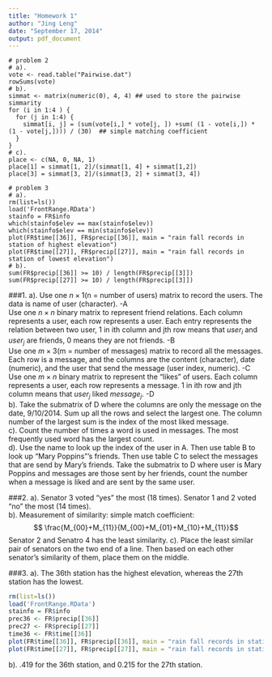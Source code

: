 ```yaml
---
title: "Homework 1"
author: "Jing Leng"
date: "September 17, 2014"
output: pdf_document
---
```

```
# problem 2
# a). 
vote <- read.table("Pairwise.dat")
rowSums(vote)
# b). 
simmat <- matrix(numeric(0), 4, 4) ## used to store the pairwise simmarity 
for (i in 1:4 ) {
  for (j in 1:4) {
    simmat[i, j] = (sum(vote[i,] * vote[j, ]) +sum( (1 - vote[i,]) * (1 - vote[j,]))) / (30)  ## simple matching coefficient     
  }
}
# c).
place <- c(NA, 0, NA, 1) 
place[1] = simmat[1, 2]/(simmat[1, 4] + simmat[1,2])
place[3] = simmat[3, 2]/(simmat[3, 2] + simmat[3, 4]) 

# problem 3
# a).
rm(list=ls())
load('FrontRange.RData')
stainfo = FR$info
which(stainfo$elev == max(stainfo$elev))
which(stainfo$elev == min(stainfo$elev))
plot(FR$time[[36]], FR$precip[[36]], main = "rain fall records in station of highest elevation")
plot(FR$time[[27]], FR$precip[[27]], main = "rain fall records in station of lowest elevation")
# b).
sum(FR$precip[[36]] >= 10) / length(FR$precip[[3]])
sum(FR$precip[[27]] >= 10) / length(FR$precip[[3]])
```
###1. 
a).
Use one $n \times 1$(n = number of users) matrix to record the users. The data is name of user (character). -A    
Use one $n \times n$ binary matrix to represent friend relations. Each column represents a user, each row represents a user. Each entry represents the relation between two user, 1 in ith column and jth row means that $user_{i}$ and $user_{j}$ are friends, 0 means they are not friends. -B   
Use one $m \times 3$(m = number of messages) matrix to record all the messages. Each row is a message, and the columns are the content (character), date (numeric), and the user that send the message (user index, numeric). -C 
Use one $m \times n$ binary matrix to represent the "likes" of users. Each column represents a user, each row represents a message. 1 in ith row and jth column means that $user_{j}$ liked $message_{j}$. -D  
b).
Take the submatrix of D where the columns are only the message on the date, 9/10/2014. Sum up all the rows and select the largest one. The column number of the largest sum is the index of the most liked message.   
c).
Count the number of times a word is used in messages. The most frequently used word has the largest count.  
d).
Use the name to look up the index of the user in A. Then use table B to look up "Mary Poppins"'s friends. Then use table C to select the messages that are send by Mary's friends. Take the submatrix to D where user is Mary Poppins and messages are those sent by her friends, count the number when a message is liked and are sent by the same user. 

###2. 
a). 
Senator 3 voted "yes" the most (18 times). Senator 1 and 2 voted "no" the most (14 times).   
b). Measurement of similarity: simple match coefficient: $$ \frac{M_{00}+M_{11}}{M_{00}+M_{01}+M_{10}+M_{11}}$$
Senator 2 and Senatro 4 has the least similarity. 
c). Place the least similar pair of senators on the two end of a line. Then based on each other senator's similarity of them, place them on the middle.   

###3. 
a). The 36th station has the highest elevation, whereas the 27th station has the lowest.  

```r
rm(list=ls())
load('FrontRange.RData')
stainfo = FR$info
prec36 <- FR$precip[[36]]
prec27 <- FR$precip[[27]]
time36 <- FR$time[[36]]
plot(FR$time[[36]], FR$precip[[36]], main = "rain fall records in station of highest elevation", xlab = "time", ylab = "rain fall")
plot(FR$time[[27]], FR$precip[[27]], main = "rain fall records in station of lowest elevation", xlab = "time", ylab = "rain fall")
```
b). .419 for the 36th station, and 0.215 for the 27th station. 


